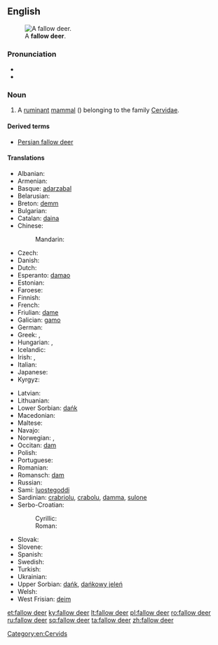 ==English==
{{wikipedia}}
[[File:Dama_dama8.JPG|thumb|A '''fallow deer'''.]]

===Pronunciation===
* {{IPA|/ˈfæl.əʊˌdɪə/}}
* {{audio|en-uk-fallow deer.ogg|Audio (UK)}}

===Noun===
{{en-noun|head=[[fallow]] [[deer]]|fallow deer}}

# A [[ruminant]] [[mammal]] ({{taxlink|Dama dama|species}}) belonging to the family [[Cervidae]].

====Derived terms====
* [[Persian fallow deer]]

====Translations====
{{trans-top|''Dama dama'', a ruminant mammal}}
* Albanian: {{t|sq|dreri brilopatë}}
* Armenian: {{t|hy|եղնիկ|tr=eġnik}}
* Basque: [[adarzabal]]
* Belarusian: {{t|be|лань|f|tr=lanʹ|sc=Cyrl}}
* Breton: [[demm]]
* Bulgarian: {{t|bg|елен лопатар|m|tr=elen lopatar|sc=Cyrl}}
* Catalan: [[daina]]
* Chinese:
*: Mandarin: {{t+|cmn|黇鹿|tr=tiānlù|sc=Hani}}
* Czech: {{t+|cs|daněk|m}}
* Danish: {{t|da|dådyr|n}}
* Dutch: {{t+|nl|damhert|n}}
* Esperanto: [[damao]]
* Estonian: {{t|et|kabehirv}}
* Faroese: {{t|fo|dádýr}}
* Finnish: {{t+|fi|kuusipeura}}
* French: {{t+|fr|daim|m}}
* Friulian: [[dame#Friulian|dame]]
* Galician: [[gamo#Galician|gamo]]
* German: {{t+|de|Damhirsch|m}}
* Greek: {{t|el|πλατώνι|tr=platóni|sc=Grek}}, {{t+|el|ντάμα|f|tr=ntáma|sc=Grek}}
* Hungarian: {{t+|hu|dámvad}}, {{t+|hu|dámszarvas}}
* Icelandic: {{t+|is|dádýr}}
* Irish: {{t|ga|fia buí|m}}, {{qualifier|male}} {{t|ga|poc fionn|m}}
* Italian: {{t+|it|daino|m}}
* Japanese: {{t|ja|ダマジカ|tr=damajika|sc=Jpan}}
* Kyrgyz: {{t+|ky|лань}}
{{trans-mid}}
* Latvian: {{t|lv|dambriedis|m}}
* Lithuanian: {{t+|lt|danielius|m}}
* Lower Sorbian: [[dańk#Lower Sorbian|dańk]]
* Macedonian: {{t|mk|елен лопатар|m|tr=elen lopatar|sc=Cyrl}}
* Maltese: {{t|mt|ċerf ta’ l-ewropa|m}}
* Navajo: {{t|nv|bįįh łikizhígíí}}
* Norwegian: {{t|no|dåhjort}}, {{t|no|dådyr}}
* Occitan: [[dam#Occitan|dam]]
* Polish: {{t+|pl|daniel|m}}
* Portuguese: {{t+|pt|gamo}}
* Romanian: {{t+|ro|cerb lopătar|m}}
* Romansch: [[dam#Romansch|dam]]
* Russian: {{t+|ru|лань|f|tr=lanʹ}}
* Sami: [[luostegoddi]]
* Sardinian: [[crabriolu]], [[crabolu]], [[damma]], [[sulone]]
* Serbo-Croatian:
*: Cyrillic: {{t|sh|jелен лопатар|m}}
*: Roman: {{t|sh|jelen lopatar|m}}
* Slovak: {{t|sk|daniel škvrnitý|m}}
* Slovene: {{t+|sl|damjak|m}}
* Spanish: {{t+|es|gamo|m}}
* Swedish: {{t|sv|dovhjort}}
* Turkish: {{t+|tr|alageyik}}
* Ukrainian: {{t|uk|лань|f|tr=lanʹ}}
* Upper Sorbian: [[dańk#Upper Sorbian|dańk]], [[dańkowy jeleń]] {{g|m}}
* Welsh: {{t|cy|danas}}
* West Frisian: [[deim]]
{{trans-bottom}}

[[Category:en:Cervids]]

[[et:fallow deer]]
[[ky:fallow deer]]
[[lt:fallow deer]]
[[pl:fallow deer]]
[[ro:fallow deer]]
[[ru:fallow deer]]
[[sq:fallow deer]]
[[ta:fallow deer]]
[[zh:fallow deer]]